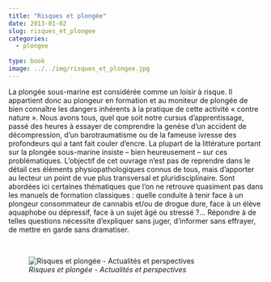 ```yaml
---
title: "Risques et plongée"
date: 2013-01-02
slug: risques_et_plongee
categories:
  - plongee
  
type: book
image: ../../img/risques_et_plongee.jpg
---
```


La plongée sous-marine est considérée comme un loisir à risque.
Il appartient donc au plongeur en formation et au moniteur de plongée de bien connaître les dangers inhérents à la pratique de cette activité « contre nature ».
Nous avons tous, quel que soit notre cursus d’apprentissage, passé des heures à essayer de comprendre la genèse d’un accident de décompression, d’un barotraumatisme ou de la fameuse ivresse des profondeurs qui a tant fait couler d’encre.
La plupart de la littérature portant sur la plongée sous-marine insiste – bien heureusement – sur ces problématiques.
L’objectif de cet ouvrage n’est pas de reprendre dans le détail ces éléments physiopathologiques connus de tous, mais d’apporter au lecteur un point de vue plus transversal et pluridisciplinaire.
Sont abordées ici certaines thématiques que l’on ne retrouve quasiment pas dans les manuels de formation classiques : quelle conduite à tenir face à un plongeur consommateur de cannabis et/ou de drogue dure, face à un élève aquaphobe ou dépressif, face à un sujet âgé ou stressé ?…
Répondre à de telles questions nécessite d’expliquer sans juger, d’informer sans effrayer, de mettre en garde sans dramatiser.

<br>

![_Risques et plongée - Actualités et perspectives_](../../img/risques_et_plongee.jpg)
